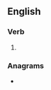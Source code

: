 ==English==

===Verb===
{{head|en|verb form}}

# {{en-third-person singular of|run around}}

===Anagrams===
* {{anagrams|en|runarounds}}